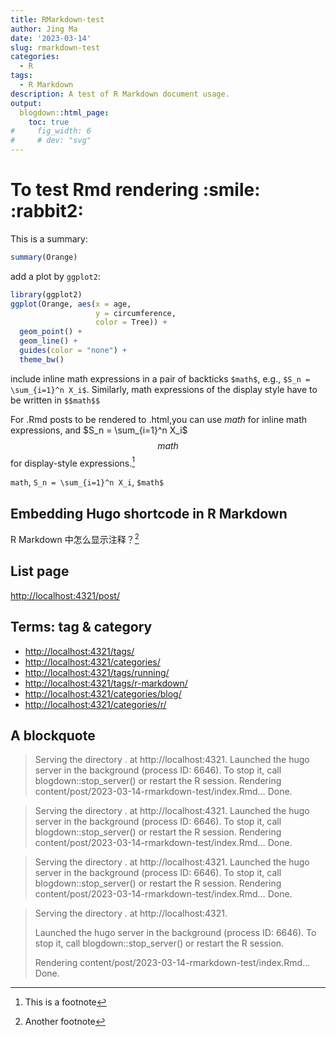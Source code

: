 ```yaml
---
title: RMarkdown-test
author: Jing Ma
date: '2023-03-14'
slug: rmarkdown-test
categories:
  - R
tags:
  - R Markdown
description: A test of R Markdown document usage.
output:
  blogdown::html_page:
    toc: true
#     fig_width: 6
#     # dev: "svg"
---
```


# To test Rmd rendering :smile: :rabbit2:

This is a summary:

```r
summary(Orange)
```

add a plot by `ggplot2`:

```r
library(ggplot2)
ggplot(Orange, aes(x = age,
                   y = circumference,
                   color = Tree)) +
  geom_point() +
  geom_line() +
  guides(color = "none") +
  theme_bw()
```

include inline math expressions in a pair of backticks `$math$`, e.g., `$S_n = \sum_{i=1}^n X_i$`. Similarly, math expressions of the display style have to be written in `$$math$$`

For .Rmd posts to be rendered to .html,you can use $math$ for inline math expressions, and $S_n = \sum_{i=1}^n X_i$ $$math$$ for display-style expressions.[^1]

[^1]: This is a footnote

`math`, `S_n = \sum_{i=1}^n X_i`, `$math$`

## Embedding Hugo shortcode in R Markdown



R Markdown 中怎么显示注释？[^2]

[^2]: Another footnote

## List page

<http://localhost:4321/post/>


## Terms: tag & category

- <http://localhost:4321/tags/>
- <http://localhost:4321/categories/>
- <http://localhost:4321/tags/running/>
- <http://localhost:4321/tags/r-markdown/>
- <http://localhost:4321/categories/blog/>
- <http://localhost:4321/categories/r/>

## A blockquote

> Serving the directory . at http://localhost:4321. Launched the hugo server in the background (process ID: 6646). To stop it, call blogdown::stop_server() or restart the R session.
Rendering content/post/2023-03-14-rmarkdown-test/index.Rmd... Done.

> Serving the directory . at http://localhost:4321.
> Launched the hugo server in the background (process ID: 6646). To stop it, call blogdown::stop_server() or restart the R session.
> Rendering content/post/2023-03-14-rmarkdown-test/index.Rmd... Done.

>   Serving the directory . at http://localhost:4321.
>   Launched the hugo server in the background (process ID: 6646). To stop it, call blogdown::stop_server() or restart the R session.
>   Rendering content/post/2023-03-14-rmarkdown-test/index.Rmd... Done.

> Serving the directory . at http://localhost:4321.
>
> Launched the hugo server in the background (process ID: 6646). To stop it, call blogdown::stop_server() or restart the R session.
>
> Rendering content/post/2023-03-14-rmarkdown-test/index.Rmd... Done.


